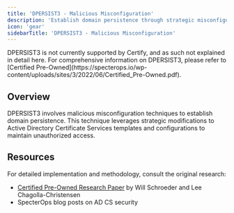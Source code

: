 ```yaml
---
title: 'DPERSIST3 - Malicious Misconfiguration'
description: 'Establish domain persistence through strategic misconfiguration of Active Directory Certificate Services templates and settings.'
icon: 'gear'
sidebarTitle: 'DPERSIST3 - Malicious Misconfiguration'
---
```


<Warning>
DPERSIST3 is not currently supported by Certify, and as such not explained in detail here.
</Warning>

<Info>
For comprehensive information on DPERSIST3, please refer to [Certified Pre-Owned](https://specterops.io/wp-content/uploads/sites/3/2022/06/Certified_Pre-Owned.pdf).
</Info>

## Overview

DPERSIST3 involves malicious misconfiguration techniques to establish domain persistence. This technique leverages strategic modifications to Active Directory Certificate Services templates and configurations to maintain unauthorized access.

## Resources

For detailed implementation and methodology, consult the original research:

- [Certified Pre-Owned Research Paper](https://specterops.io/wp-content/uploads/sites/3/2022/06/Certified_Pre-Owned.pdf) by Will Schroeder and Lee Chagolla-Christensen
- SpecterOps blog posts on AD CS security
